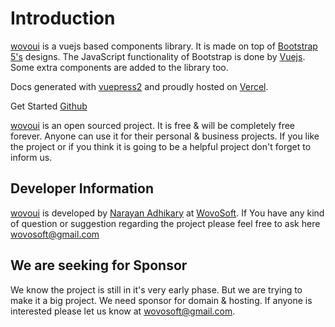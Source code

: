 
<Meta title="Introduction" />


# Introduction

[wovoui](https://github.com/wovosoft/wovoui) is a vuejs based components library. It is made on top
of [Bootstrap 5's](https://getbootstrap.com/) designs. The JavaScript functionality of Bootstrap is done
by [Vuejs](https://v3.vuejs.org/). Some extra components are added to the library too.

Docs generated with [vuepress2](https://v2.vuepress.vuejs.org/) and proudly hosted on [Vercel](https://www.vercel.com/).

<div class="text-center my-5">
    <router-link class="btn btn-primary text-decoration-none" to="/getting-started">Get Started</router-link>
    <a class="ms-2 btn btn-primary text-decoration-none" href="https://github.com/wovosoft/wovouidocs" target="_blank">Github</a>
</div>

[wovoui](https://github.com/wovosoft/wovoui) is an open sourced project. It is free & will be completely free forever.
Anyone can use it for their personal & business projects. If you like the project or if you think it is going to be a
helpful project don't forget to inform us.

## Developer Information

[wovoui](https://github.com/wovosoft/wovoui) is developed by [Narayan Adhikary](https://github.com/wovosoft) at
[WovoSoft](https://wovosoft.com). If You have any kind of question or suggestion regarding the project please feel free
to ask here [wovosoft@gmail.com](mailto:wovosoft@gmail.com)

## We are seeking for Sponsor

We know the project is still in it's very early phase. But we are trying to make it a big project. We need sponsor for
domain & hosting. If anyone is interested please let us know at [wovosoft@gmail.com](mailto:wovosoft@gmail.com).


